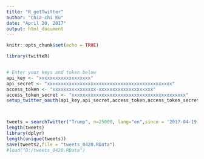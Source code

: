 ---
title: "R_getTwitter"
author: "Chia-chi Ku"
date: "April 20, 2017"
output: html_document
---

```{r setup, include=FALSE}
knitr::opts_chunk$set(echo = TRUE)
```

```{r}
library(twitteR)


# Enter your keys and token below 
api_key <- "xxxxxxxxxxxxxxxxxxx"
api_secret <- "xxxxxxxxxxxxxxxxxxxxxxxxxxxxxxxxxxxxxxxxxxxxxx"
access_token <- "xxxxxxxxxxxxxxxx-xxxxxxxxxxxxxxxxxxxx"
access_token_secret <- "xxxxxxxxxxxxxxxxxxxxxxxxxxxxxxxxxxxxxxxxxx"
setup_twitter_oauth(api_key,api_secret,access_token,access_token_secret)



tweets = searchTwitter("Trump", n=25000, lang="en",since = '2017-04-19', until='2017-04-20')
length(tweets)
library(dplyr)
length(unique(tweets))
save(tweets2,file = "tweets_0420.RData")
#load("D:/tweets_0420.RData")
```
